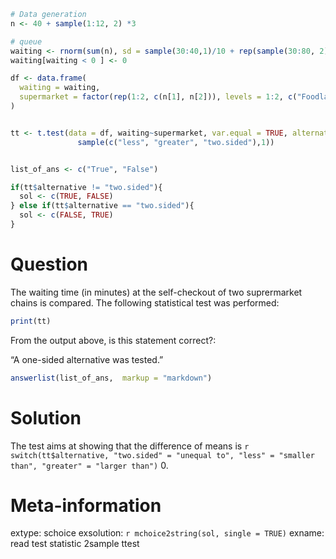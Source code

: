 ```r
# Data generation 
n <- 40 + sample(1:12, 2) *3

# queue
waiting <- rnorm(sum(n), sd = sample(30:40,1)/10 + rep(sample(30:80, 2)/10), n)
waiting[waiting < 0 ] <- 0

df <- data.frame(
  waiting = waiting,
  supermarket = factor(rep(1:2, c(n[1], n[2])), levels = 1:2, c("Foodland", "Aldi"))
)


tt <- t.test(data = df, waiting~supermarket, var.equal = TRUE, alternative =
               sample(c("less", "greater", "two.sided"),1))


list_of_ans <- c("True", "False")

if(tt$alternative != "two.sided"){
  sol <- c(TRUE, FALSE)
} else if(tt$alternative == "two.sided"){
  sol <- c(FALSE, TRUE)
}

```


Question 
=================

The waiting time (in minutes) at the self-checkout of two suprermarket chains is compared. The following statistical test was performed:

```r
print(tt)
```

From the output above, is this statement correct?:


"A one-sided alternative was tested."

```r
answerlist(list_of_ans,  markup = "markdown")
```


Solution 
===============
The test aims at showing that the difference of means is `r switch(tt$alternative, "two.sided" = "unequal to", "less" = "smaller than", "greater" = "larger than")`  0.

Meta-information
================
extype: schoice
exsolution: `r mchoice2string(sol, single = TRUE)`
exname: read test statistic 2sample ttest

